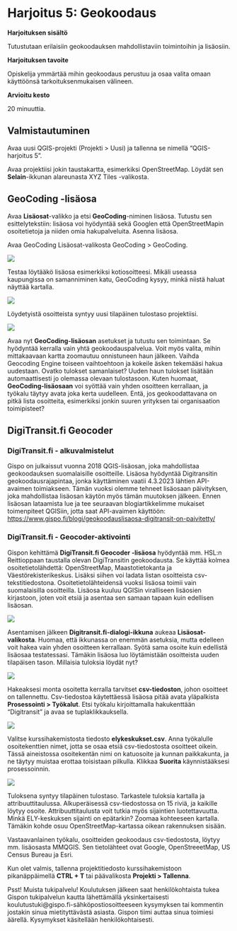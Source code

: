 # Harjoitus 5: Geokoodaus

**Harjoituksen sisältö**

Tutustutaan erilaisiin geokoodauksen mahdollistaviin toimintoihin ja lisäosiin.

**Harjoituksen tavoite**

Opiskelija ymmärtää mihin geokoodaus perustuu ja osaa valita omaan käyttöönsä tarkoituksenmukaisen välineen.

**Arvioitu kesto**

20 minuuttia.

## Valmistautuminen

Avaa uusi QGIS-projekti (Projekti \> Uusi) ja tallenna se nimellä "QGIS-harjoitus 5".

Avaa projektiisi jokin taustakartta, esimerkiksi OpenStreetMap. Löydät sen **Selain**-ikkunan alareunasta XYZ Tiles -valikosta.

## GeoCoding -lisäosa

Avaa **Lisäosat**-valikko ja etsi **GeoCoding**-niminen lisäosa. Tutustu sen esittelytekstiin: lisäosa voi hyödyntää sekä Googlen että OpenStreetMapin osoitetietoja ja niiden omia hakupalveluita. Asenna lisäosa.

Avaa GeoCoding Lisäosat-valikosta GeoCoding \> GeoCoding.

![](img/harjoitus_5/image1.png)

Testaa löytääkö lisäosa esimerkiksi kotiosoitteesi. Mikäli useassa kaupungissa on samanniminen katu, GeoCoding kysyy, minkä niistä haluat näyttää kartalla.

![](img/harjoitus_5/image2.png)

Löydetyistä osoitteista syntyy uusi tilapäinen tulostaso projektiisi.

![](img/harjoitus_5/image3.png)

Avaa nyt **GeoCoding-lisäosan** asetukset ja tutustu sen toimintaan. Se hyödyntää kerralla vain yhtä geokoodauspalvelua. Voit myös valita, mihin mittakaavaan kartta zoomautuu onnistuneen haun jälkeen. Vaihda Geocoding Engine toiseen vaihtoehtoon ja kokeile äsken tekemääsi hakua uudestaan. Ovatko tulokset samanlaiset? Uuden haun tulokset lisätään automaattisesti jo olemassa olevaan tulostasoon. Kuten huomaat, **GeoCoding-lisäosaan** voi syöttää vain yhden osoitteen kerrallaan, ja työkalu täytyy avata joka kerta uudelleen. Entä, jos geokoodattavana on pitkä lista osoitteita, esimerkiksi jonkin suuren yrityksen tai organisaation toimipisteet?

## DigiTransit.fi Geocoder

### DigiTransit.fi - alkuvalmistelut

Gispo on julkaissut vuonna 2018 QGIS-lisäosan, joka mahdollistaa geokoodauksen suomalaisille osoitteille. Lisäosa hyödyntää Digitransitin geokoodausrajapintaa, jonka käyttäminen vaatii 4.3.2023 lähtien API-avaimen toimiakseen. Tämän vuoksi olemme tehneet lisäosaan päivityksen, joka mahdollistaa lisäosan käytön myös tämän muutoksen jälkeen. Ennen lisäosan lataamista lue ja tee seuraavan blogiartikkelimme mukaiset toimenpiteet QGISiin, jotta saat API-avaimen käyttöön: <https://www.gispo.fi/blogi/geokoodauslisaosa-digitransit-on-paivitetty/>

### DigiTransit.fi - Geocoder-aktivointi

Gispon kehittämä **DigiTransit.fi Geocoder -lisäosa** hyödyntää mm. HSL:n Reittioppaan taustalla olevan DigiTransitin geokoodausta. Se käyttää kolmea osoitetietolähdettä: OpenStreetMap, Maastotietokanta ja Väestörekisterikeskus. Lisäksi siihen voi ladata listan osoitteista csv-tekstitiedostona. Osoitetietolähteidensä vuoksi lisäosa toimii vain suomalaisilla osoitteilla. Lisäosa kuuluu QGISin viralliseen lisäosien kirjastoon, joten voit etsiä ja asentaa sen samaan tapaan kuin edellisen lisäosan.

![](img/harjoitus_5/image4.png)

Asentamisen jälkeen **Digitransit.fi-dialogi-ikkuna** aukeaa **Lisäosat-valikosta**. Huomaa, että ikkunassa on enemmän asetuksia, mutta edelleen voit hakea vain yhden osoitteen kerrallaan. Syötä sama osoite kuin edellistä lisäosaa testatessasi. Tämäkin lisäosa luo löytämistään osoitteista uuden tilapäisen tason. Millaisia tuloksia löydät nyt?

![](img/harjoitus_5/image5.png)

Hakeaksesi monta osoitetta kerralla tarvitset **csv-tiedoston**, johon osoitteet on tallennettu. Csv-tiedostoa käytettäessä lisäosa pitää avata yläpalkista **Prosessointi \> Työkalut**. Etsi työkalu kirjoittamalla hakukenttään "Digitransit" ja avaa se tuplaklikkauksella.

![](img/harjoitus_5/image6.png)

Valitse kurssihakemistosta tiedosto **elykeskukset.csv**. Anna työkalulle osoitekenttien nimet, jotta se osaa etsiä csv-tiedostosta osoitteet oikein. Tässä aineistossa osoitekentän nimi on katuosoite ja kunnan paikkakunta, ja ne täytyy muistaa erottaa toisistaan pilkulla. Klikkaa **Suorita** käynnistääksesi prosessoinnin.

![](img/harjoitus_5/image7.png)

Tuloksena syntyy tilapäinen tulostaso. Tarkastele tuloksia kartalla ja attribuuttitaulussa. Alkuperäisessä csv-tiedostossa on 15 riviä, ja kaikille löytyy osoite. Attribuuttitaulusta voit tutkia myös sijaintien luotettavuutta. Minkä ELY-keskuksen sijainti on epätarkin? Zoomaa kohteeseen kartalla. Tämäkin kohde osuu OpenStreetMap-kartassa oikean rakennuksen sisään.

Vastaavanlainen työkalu, osoitteiden geokoodaus csv-tiedostosta, löytyy mm. lisäosasta MMQGIS. Sen tietolähteet ovat Google, OpenStreeetMap, US Census Bureau ja Esri.

Kun olet valmis, tallenna projektitiedosto kurssihakemistoon pikanäppäimellä **CTRL + T** tai päävalikosta **Projekti \> Tallenna**.

::: hint-box
Psst! Muista tukipalvelu! Koulutuksen jälkeen saat henkilökohtaista tukea Gispon tukipalvelun kautta lähettämällä yksinkertaisesti koulutustuki\@gispo.fi-sähköpostiosoitteeseen kysymyksen tai kommentin jostakin sinua mietityttävästä asiasta. Gispon tiimi auttaa sinua toimiesi äärellä. Kysymykset käsitellään henkilökohtaisesti.
:::
